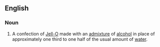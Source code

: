==English==

===Noun===
{{wikipedia}}
{{en-noun}}
# A confection of [[Jell-O]] made with an [[admixture]] of [[alcohol]] in place of approximately one third to one half of the usual amount of [[water]].